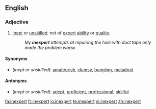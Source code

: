 ==English==

===Adjective===
{{en-adj}}

# [[inept|Inept]] or [[unskilled]]; not of [[expert]] [[ability]] or [[quality]].
#:''My '''inexpert''' attempts at repairing the hole with duct tape only made the problem worse.''

====Synonyms====
*(''inept or unskilled''): [[amateurish]], [[clumsy]], [[bungling]], [[maladroit]]

====Antonyms====
*(''inept or unskilled''): [[adept]], [[proficient]], [[professional]], [[skillful]]

[[fa:inexpert]]
[[fr:inexpert]]
[[io:inexpert]]
[[te:inexpert]]
[[vi:inexpert]]
[[zh:inexpert]]